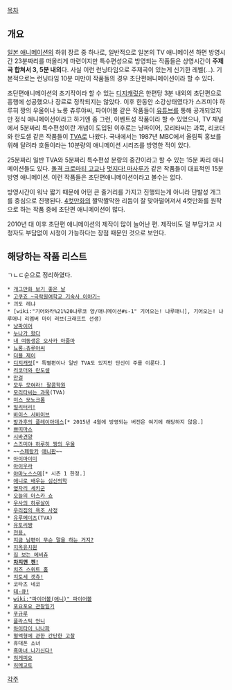 [[목차]]

== 개요 ==
[[일본 애니메이션]]의 하위 장르 중 하나로, 일반적으로 일본의 TV 애니메이션 하면 방영시간 23분짜리를 떠올리게 마련이지만 특수편성으로 방영되는 작품들은 상영시간이 '''주제곡 합쳐서 3, 5분 내외'''다. 사실 이런 런닝타임으로 주제곡이 있는게 신기한 레벨(…). 기본적으로는 런닝타임 10분 미만이 작품들의 경우 초단편애니메이션이라 할 수 있다.

초단편애니메이션의 초기작이라 할 수 있는 [[디지캐럿]]은 한편당 3분 내외의 초단편으로 흥행에 성공했으나 장르로 정착되지는 않았다. 이후 한동안 소강상태였다가 스즈미야 하루히 짱의 우울이나 뇨롱 츄루야씨, 파이어볼 같은 작품들이 [[유튜브]]를 통해 공개되었지만 정식 애니메이션이라고 하기엔 좀 그런, 이벤트성 작품이라 할 수 있었으나, TV 채널에서 5분짜리 특수편성이란 개념이 도입된 이후로는 냥파이어, 모리타씨는 과묵, 리코더와 란도셀 같은 작품들이 [[TVA]]로 나왔다. 국내에서는 1987년 MBC에서 올림픽 홍보를 위해 달려라 호돌이라는 10분량의 애니메이션 시리즈를 방영한 적이 있다.

25분짜리 일반 TVA와 5분짜리 특수편성 분량의 중간이라고 할 수 있는 15분 짜리 애니메이션들도 있다. [[돌격 크로마티 고교]]나 [[멋지다! 마사루]]가 같은 작품들이 대표적인 15분 방영 애니메이션. 이런 작품들은 초단편애니메이션이라고 볼수는 없다.

방영시간이 워낙 짧기 때문에 어떤 큰 줄거리를 가지고 진행되는게 아니라 단발성 개그를 중심으로 진행된다. [[4컷만화]]의 짤막짤막한 리듬이 잘 맞아떨어져서 4컷만화를 원작으로 하는 작품 중에 초단편 애니메이션이 많다.

2010년 대 이후 초단편 애니메이션의 제작이 많이 늘어난 편. 제작비도 덜 부담가고 시청자도 부담없이 시청이 가능하다는 장점 때문인 것으로 보인다.
== 해당하는 작품 리스트 ==
ㄱㄴㄷ순으로 정리하였다.
 * [[개그만화 보기 좋은 날]]
 * [[고쿠죠 ~극락원여학교 기숙사 이야기~]]
 * 괴도 레냐
 * [wiki:"기어와라%21%20냐루코 양/애니메이션#s-1" 기어오는! 냐루애니], 기어오는! 냐루애니 리멤버 마이 러브(크래프트 선생)
 * [[냥파이어]]
 * [[누나가 왔다]]
 * [[내 여동생은 오사카 아줌마]]
 * [[뇨롱☆츄루야씨]]
 * [[더블 제이]]
 * [[디지캐럿]][* 특별편이나 일반 TVA도 있지만 단신이 주를 이룬다.]
 * [[리코더와 란도셀]]
 * [[만걸]]
 * [[모두 모여라! 팔콤학원]]
 * [[모리타씨는 과묵]](TVA)
 * [[미스 모노크롬]]
 * [[밀리터리!]]
 * [[바이스 서바이브]]
 * [[방과후의 플레이아데스]][* 2015년 4월에 방영되는 버전은 여기에 해당하지 않음.]
 * [[쁘띠마스]]
 * [[시바견양]]
 * [[스즈미야 하루히 짱의 우울]]
 * ~~[[스페랑카]] [http://www.youtube.com/watch?v=Qd_xQCCuA20&feature=related 애니판]~~
 * [[아이마이미]]
 * [[아이우라]]
 * [[야마노스스메]][* 시즌 1 한정.]
 * [[만화로 배우는 심신의학|애니로 배우는 심신의학]]
 * [[옆자리 세키군]]
 * [[오늘의 아스카 쇼]]
 * [[우사의 하루살이]]
 * [[우리집의 욕조 사정]]
 * [[유루메이츠]](TVA)
 * [[유토리쨩]]
 * [[전용.]]
 * [[지금 남편이 무슨 말을 하는 거지?]]
 * [[지옥유치원]]
 * [[집 보는 에비츄]]
 * '''[[차지맨 켄!]]'''
 * [[치즈 스위트 홈]]
 * [[치토세 겟츄!]]
 * 코타츠 네코
 * [[테-큐!]]
 * [[wiki:"파이어볼(애니)" 파이어볼]]
 * [[포요포요 관찰일기]]
 * [[푸규루]]
 * [[플라스틱 언니]]
 * [[하이타이 나나파]]
 * [[혈액형에 관한 간단한 고찰]]
 * 휴대폰 소녀 
 * [[흑마녀 나가신다!]]
 * [[히게피요]]
 * [[히메고토]]
[[각주]]
